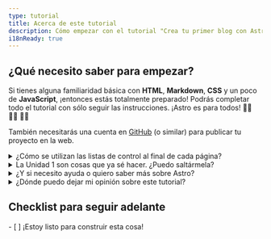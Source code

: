 ```yaml
---
type: tutorial
title: Acerca de este tutorial
description: Cómo empezar con el tutorial "Crea tu primer blog con Astro".
i18nReady: true
---
```



## ¿Qué necesito saber para empezar?

Si tienes alguna familiaridad básica con **HTML**, **Markdown**, **CSS** y un poco de **JavaScript**, ¡entonces estás totalmente preparado! Podrás completar todo el tutorial con sólo seguir las instrucciones. ¡Astro es para todos! 🧑‍🚀 👩‍🚀 👨‍🚀 

También necesitarás una cuenta en [GitHub](https://github.com) (o similar) para publicar tu proyecto en la web.

<details>
<summary>¿Cómo se utilizan las listas de control al final de cada página?</summary>

Márcalos.

Al final de cada página, encontrarás una lista de tareas que deberías poder realizar. Marca estos elementos para ver su progreso en el Tutorial Tracker.

El uso del rastreador es opcional, pero puede ayudarle a recordar donde te quedaste si completas el tutorial en varias visitas. También puedes dejar en blanco algunas listas de control como recordatorio de unidades que quieras volver a visitar más adelante.

(Estos datos sólo se guardan en el almacenamiento local de su navegador y no están disponibles en ningún otro lugar. Astro no envía ni almacena ningún dato.)
</details>

<details>
<summary>La Unidad 1 son cosas que ya sé hacer. ¿Puedo saltármela?</summary>

Puedes usar las lecciones dentro de [Unidad 1](/es/tutorial/1-setup/) para asegurarte de que tienes las herramientas de desarrollo y las cuentas online que necesitarás para completar el tutorial. Te guiará a través de la creación de un nuevo proyecto de Astro, almacenándolo en GitHub, y desplegándolo en Netlify.

Si [creas un proyecto de Astro nuevo y vacío](/es/install/auto/) y te sientes cómodo con tu configuración, puedes pasar sin problemas a la [Unidad 2](/es/tutorial/2-pages/) donde empezarás a crear nuevas páginas en tu proyecto.
</details>

<details>
<summary>¿Y si necesito ayuda o quiero saber más sobre Astro?</summary>

¡Nuestro [amigable servidor Astro Discord](https://astro.build/chat) es el lugar ideal! 

Entra en el canal del foro de asistencia para hacer preguntas, o saluda y charla en `#general` o `#off-topic`.
</details>

<details>
<summary>¿Dónde puedo dejar mi opinión sobre este tutorial?</summary>

Este tutorial es un proyecto de nuestro equipo Docs. Puedes encontrarnos en Discord en el canal `#docs`, o enviar issues al [repositorio Docs en GitHub](https://github.com/withastro/docs/issues). 
</details>

<Box icon="check-list">

## Checklist para seguir adelante

<Checklist>
- [ ] ¡Estoy listo para construir esta cosa!
</Checklist>
</Box>
